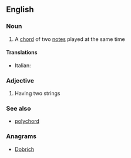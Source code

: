 ==English==

===Noun===
{{en-noun}}

# {{context|music}} A [[chord]] of two [[note]]s played at the same time

====Translations====
{{trans-top|bichord}}
* Italian: {{t-|it|bicordo|m}}
{{trans-mid}}
{{trans-bottom}}

===Adjective===
{{en-adj|-}}

# {{context|music|of a musical instrument}} Having two strings

===See also===
* [[polychord]]

===Anagrams===
* [[Dobrich#English|Dobrich]]